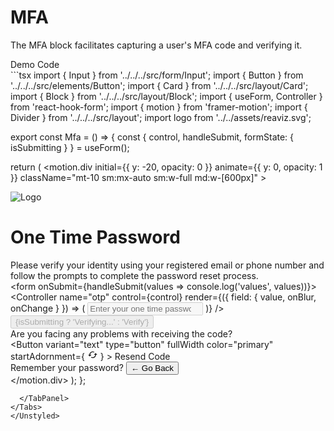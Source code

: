 
<Meta title="Blocks/Authentication/MFA" />

# MFA
The MFA block facilitates capturing a user's MFA code and verifying it.

<Unstyled>
  <Tabs direction="rtl">
    <TabList>
      <Tab>
        Demo
      </Tab>
      <Tab>
        Code
      </Tab>
    </TabList>
    <TabPanel>
      <div className="flex light:bg-white light:text-black flex-col border justify-center items-center min-h-[840px] border-gray-700">
        <div className="min-w-[600px] flex justify-center items-center">
          <Mfa />
        </div>
      </div>
    </TabPanel>
    <TabPanel>
  ```tsx
import { Input } from '../../../src/form/Input';
import { Button } from '../../../src/elements/Button';
import { Card } from '../../../src/layout/Card';
import { Block } from '../../../src/layout/Block';
import { useForm, Controller } from 'react-hook-form';
import { motion } from 'framer-motion';
import { Divider } from '../../../src/layout';
import logo from '../../assets/reaviz.svg';

export const Mfa = () => {
  const {
    control,
    handleSubmit,
    formState: { isSubmitting }
  } = useForm();

  return (
    <motion.div
      initial={{ y: -20, opacity: 0 }}
      animate={{ y: 0, opacity: 1 }}
      className="mt-10 sm:mx-auto sm:w-full md:w-[600px]"
    >
      <Card className="w-full">
        <div className="flex flex-col items-center justify-center pt-2 pb-5 text-center">
          <img src={logo} alt="Logo" className="h-11 w-auto mb-2" />
          <h1 className="mt-2 mb-0 text-2xl font-sans font-bold">
            One Time Password
          </h1>
          <div className="text-panel-secondary-content text-base">
            Please verify your identity using your registered email or phone
            number and follow the prompts to complete the password reset
            process.
          </div>
        </div>
        <form onSubmit={handleSubmit(values => console.log('values', values))}>
          <Block>
            <Controller
              name="otp"
              control={control}
              render={({ field: { value, onBlur, onChange } }) => (
                <Input
                  name="otp"
                  disabled={isSubmitting}
                  value={value}
                  placeholder="Enter your one time password"
                  type="number"
                  onChange={onChange}
                  onBlur={onBlur}
                />
              )}
            />
          </Block>
          <Button
            type="submit"
            fullWidth
            variant="filled"
            color="primary"
            className="mt-5 flex items-center gap-2 self-stretch !text-lg bg-button-gradient hover:bg-button-gradient-hover focus:bg-button-gradient-focus focus:outline-none transition-colors"
            disabled={isSubmitting}
          >
            {isSubmitting ? 'Verifying...' : 'Verify'}
          </Button>
          <div className="text-center text-panel-secondary-content text-sm mt-5">
            Are you facing any problems with receiving the code?
          </div>
          <Button
            variant="text"
            type="button"
            fullWidth
            color="primary"
            startAdornment={
              <svg
                width="17"
                height="16"
                viewBox="0 0 17 16"
                fill="currentColor"
                xmlns="http://www.w3.org/2000/svg"
              >
                <path d="M13.1667 5.33335L10.5 8.00002H12.5C12.5 10.2067 10.7067 12 8.50002 12C7.82669 12 7.18669 11.8334 6.63335 11.5334L5.66002 12.5067C6.48002 13.0267 7.45335 13.3334 8.50002 13.3334C11.4467 13.3334 13.8334 10.9467 13.8334 8.00002H15.8334L13.1667 5.33335ZM4.50002 8.00002C4.50002 5.79335 6.29335 4.00002 8.50002 4.00002C9.17335 4.00002 9.81335 4.16669 10.3667 4.46669L11.34 3.49335C10.52 2.97335 9.54669 2.66669 8.50002 2.66669C5.55335 2.66669 3.16669 5.05335 3.16669 8.00002H1.16669L3.83335 10.6667L6.50002 8.00002H4.50002Z" />
              </svg>
            }
          >
            Resend Code
          </Button>
          <Divider variant="gradient" />
          <div className="text-center">
            <span className="text-panel-secondary-content text-sm">
              Remember your password?
            </span>
            <Button variant="text" type="button" color="primary">
              ← Go Back
            </Button>
          </div>
        </form>
      </Card>
    </motion.div>
  );
};
  ```
    </TabPanel>
  </Tabs>
</Unstyled>
